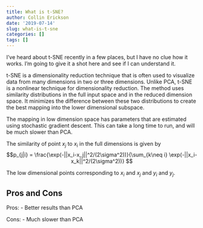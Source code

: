```yaml
---
title: What is t-SNE?
author: Collin Erickson
date: '2019-07-14'
slug: what-is-t-sne
categories: []
tags: []
---
```


I've heard about t-SNE recently in a few places,
but I have no clue how it works.
I'm going to give it a shot here and see if I can understand it.

t-SNE is a dimensionality reduction technique that is often used to
visualize data from many dimensions in two or three dimensions.
Unlike PCA, t-SNE is a nonlinear technique for dimensionality
reduction.
The method uses similarity distributions in the full input space
and in the reduced dimension space.
It minimizes the difference between these two distributions
to create the best mapping into the lower dimensional subspace.

The mapping in low dimension space has parameters that are
estimated using stochastic gradient descent.
This can take a long time to run,
and will be much slower than PCA.

The similarity of point $x_j$ to $x_i$ in the full dimensions
is given by 
$$p_{j|i} = \frac{\exp(-||x_i-x_j||^2/(2\sigma^2))}{\sum_{k\neq i} \exp(-||x_i-x_k||^2/(2\sigma^2))} $$

The low dimensional points corresponding to $x_i$ and $x_j$
and $y_i$ and $y_j$.


## Pros and Cons

Pros:
- Better results than PCA


Cons:
- Much slower than PCA